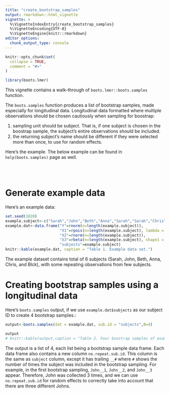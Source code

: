 ```yaml
---
title: "create_bootstrap_samples"
output: rmarkdown::html_vignette
vignette: >
  %\VignetteIndexEntry{create_bootstrap_samples}
  %\VignetteEncoding{UTF-8}
  %\VignetteEngine{knitr::rmarkdown}
editor_options: 
  chunk_output_type: console
---
```


```r
knitr::opts_chunk$set(
  collapse = TRUE,
  comment = "#>"
)

```


```r
library(boots.lmer)
```


This vignette contains a walk-through of `boots.lmer::boots.samples` function.


The `boots.samples` function produces a list of bootstrap samples, made especially for longitudinal data. Longitudinal data formatted where multiple observations should be chosen cautiously when sampling for boostrap:

1. sampling unit should be subject. That is, if one subject is chosen in the boostrap sample, the subject's entire observations should be included. 
2. the returning subject's name should be different if they were selected more than once, to use for random effects. 

Here's the example. The below example can be found in `help(boots.samples)` page as well.

<br>
<br>

# Generate example data

Here's an example data:
```r
set.seed(1020)
example.subject<-c("Sarah","John","Beth","Anna","Sarah","Sarah","Chris","Blake","John","Anna")
example.dat<-data.frame("Y"=rnorm(n=length(example.subject)),
                        "X1"=rpois(n=length(example.subject), lambda = 3),
                        "X2"=rnorm(n=length(example.subject)),
                        "X3"=rbeta(n=length(example.subject), shape1 = 3, shape2 = 0.5),
                        "subjects"=example.subject)
knitr::kable(example.dat, caption = "Table 1. Example data set.")
```

The example dataset contains total of 6 subjects (Sarah, John, Beth, Anna, Chris, and Blck), with some repeating observations from few subjects.



# Creating bootstrap samples using a longitudinal data


Here's `boots.samples` output, if we use `example.dat$subjects` as our subject ID to create 4 bootstrap samples.:


```r
output<-boots.samples(dat = example.dat, sub.id = "subjects",B=4)

output
# knitr::kable(output,caption = "Table 2. Four boostrap samples of example.dat data sets. The sampling unit is subject, hence the number of rows of each data set is expected to be different from one another.",row.names = FALSE)
```

The output is a list of 4, each list being a bootstrap sample data frame. Each data frame also contains a new column `no.repeat.sub.id`. This column is the same as `subject` column, except it has trailing `__#` where `#` shows the number of times the subject was included in the bootstrap sampling. 
For example, in the first bootstrap sampling, `John__1`, `John__2`, and `John__3` appear. Therefore, John was collected 3 times, and we can use `no.repeat.sub.id` for random effects to correctly take into account that there are three different Johns.

